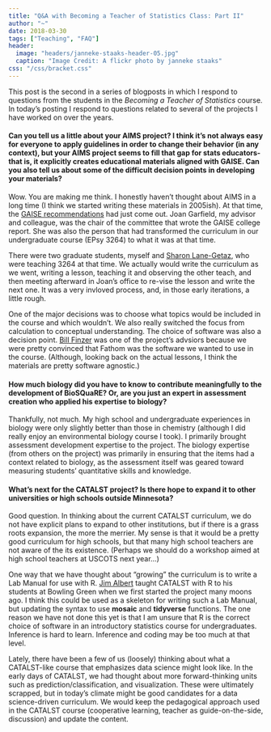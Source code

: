```yaml
---
title: "Q&A with Becoming a Teacher of Statistics Class: Part II"
author: "~"
date: 2018-03-30
tags: ["Teaching", "FAQ"]
header:
  image: "headers/janneke-staaks-header-05.jpg"
  caption: "Image Credit: A flickr photo by janneke staaks"
css: "/css/bracket.css"
---
```


This post is the second in a series of blogposts in which I respond to questions from the students in the *Becoming a Teacher of Statistics* course. In today's posting I respond to questions related to several of the projects I have worked on over the years.


#### Can you tell us a little about your AIMS project? I think it's not always easy for everyone to apply guidelines in order to change their behavior (in any context), but your AIMS project seems to fill that gap for stats educators-that is, it explicitly creates educational materials aligned with GAISE. Can you also tell us about some of the difficult decision points in developing your materials?

Wow. You are making me think. I honestly haven't thought about AIMS in a long time (I think we started writing these materials in 2005ish). At that time, the [GAISE recommendations](http://www.amstat.org/asa/education/Guidelines-for-Assessment-and-Instruction-in-Statistics-Education-Reports.aspx) had just come out. Joan Garfield, my advisor and colleague, was the chair of the committee that wrote the GAISE college report. She was also the person that had transformed the curriculum in our undergraduate course (EPsy 3264) to what it was at that time.

There were two graduate students, myself and [Sharon Lane-Getaz](https://wp.stolaf.edu/education/sharon/), who were teaching 3264 at that time. We actually would write the curriculum as we went, writing a lesson, teaching it and observing the other teach, and then meeting afterward in Joan's office to re-vise the lesson and write the next one. It was a very invloved process, and, in those early iterations, a little rough. 

One of the major decisions was to choose what topics would be included in the course and which wouldn't. We also really switched the focus from calculation to conceptual understanding. The choice of software was also a decision point. [Bill Finzer](https://concord.org/about/staff/william-finzer/) was one of the project's advsiors because we were pretty convinced that Fathom was the software we wanted to use in the course. (Although, looking back on the actual lessons, I think the materials are pretty software agnostic.)


#### How much biology did you have to know to contribute meaningfully to the development of BioSQuaRE? Or, are you just an expert in assessment creation who applied his expertise to biology?

Thankfully, not much. My high school and undergraduate experiences in biology were only slightly better than those in chemistry (although I did really enjoy an environmental biology course I took). I primarily brought assessment development expertise to the project. The biology expertise (from others on the project) was primarily in ensuring that the items had a context related to biology, as the assessment itself was geared toward measuring students' quantitative skills and knowledge. 


#### What's next for the CATALST project? Is there hope to expand it to other universities or high schools outside Minnesota?

Good question. In thinking about the current CATALST curriculum, we do not have explicit plans to expand to other institutions, but if there is a grass roots expansion, the more the merrier. My sense is that it would be a pretty good curriculum for high schools, but that many high school teachers are not aware of the its existence. (Perhaps we should do a workshop aimed at high school teachers at USCOTS next year...) 

One way that we have thought about "growing" the curriculum is to write a Lab Manual for use with R. [Jim Albert](http://www-math.bgsu.edu/~albert/) taught CATALST with R to his students at Bowling Green when we first started the project many moons ago. I think this could be used as a skeleton for writing such a Lab Manual, but updating the syntax to use **mosaic** and **tidyverse** functions. The one reason we have not done this yet is that I am unsure that R is the correct choice of software in an introductory statistics course for undergraduates. Inference is hard to learn. Inference and coding may be too much at that level.

Lately, there have been a few of us (loosely) thinking about what a CATALST-like course that emphasizes data science might look like. In the early days of CATALST, we had thought about more forward-thinking units such as prediction/classification, and visualization. These were ultimately scrapped, but in today's climate might be good candidates for a data science-driven curriculum. We would keep the pedagogical approach used in the CATALST course (cooperative learning, teacher as guide-on-the-side, discussion) and update the content.


